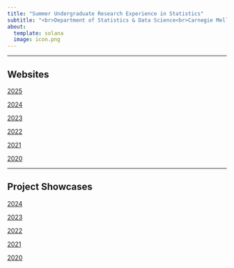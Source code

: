 ```yaml
---
title: "Summer Undergraduate Research Experience in Statistics"
subtitle: "<br>Department of Statistics & Data Science<br>Carnegie Mellon University"
about:
  template: solana
  image: icon.png
---
```


---

## Websites

[2025](https://36-sure.github.io/2025)

[2024](https://36-sure.github.io/2024)

[2023](https://cmu-sure-2023.netlify.app/)

[2022](https://www.stat.cmu.edu/cmsac/sure/2022/materials/)

[2021](https://www.stat.cmu.edu/cmsac/sure/2021/materials/)

[2020](https://www.stat.cmu.edu/cmsac/sure/2020/materials/)

---

## Project Showcases

[2024](https://www.stat.cmu.edu/cmsac/sure/2024/showcase/)

[2023](https://www.stat.cmu.edu/cmsac/sure/2023/showcase/)

[2022](https://www.stat.cmu.edu/cmsac/sure/2022/showcase/)

[2021](https://www.stat.cmu.edu/cmsac/summer2021/)

[2020](https://www.stat.cmu.edu/cmsac/camp2020)